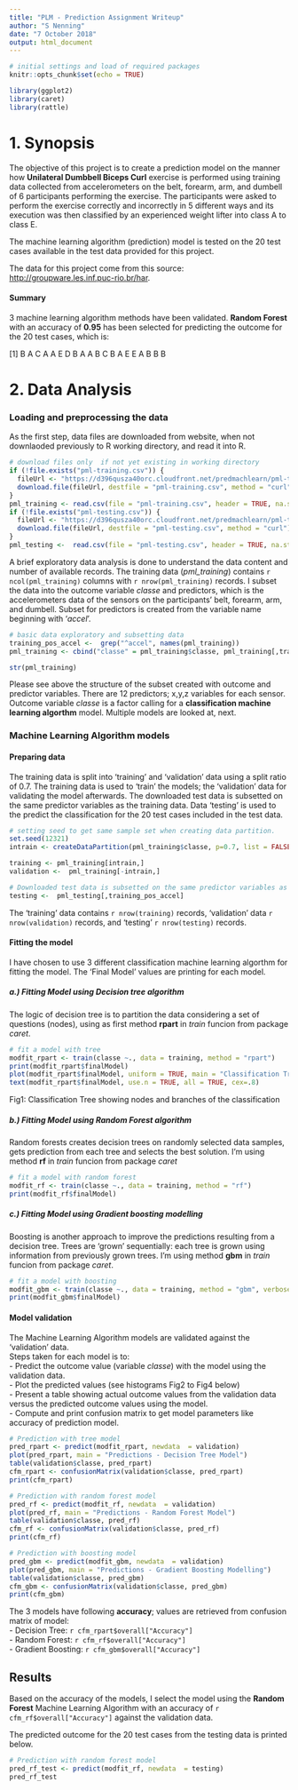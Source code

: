 ---
title: "PLM - Prediction Assignment Writeup"
author: "S Nenning"
date: "7 October 2018"
output: html_document
---

```{r setup, include=FALSE}
# initial settings and load of required packages
knitr::opts_chunk$set(echo = TRUE)

library(ggplot2)
library(caret)
library(rattle)
```

# 1. Synopsis

The objective of this project is to create a prediction model on the manner how **Unilateral Dumbbell Biceps Curl** exercise is performed using training data collected from accelerometers on the belt, forearm, arm, and dumbell of 6 participants performing the exercise. The participants were asked to perform the exercise correctly and incorrectly in 5 different ways and its execution was then classified by an experienced weight lifter into class A to class E.

The machine learning algorithm (prediction) model is tested on the 20 test cases available in the test data provided for this project.

The data for this project come from this source: <http://groupware.les.inf.puc-rio.br/har>. 

#### Summary  
3 machine learning algorithm methods have been validated. **Random Forest** with an accuracy of **0.95** has been selected for predicting the outcome for the 20 test cases, which is:  
  
[1] B A C A A E D B A A B C B A E E A B B B
  
  
# 2. Data Analysis

### Loading and preprocessing the data
As the first step, data files are downloaded from website, when not downlaoded previously to R working directory, and read it into R.
```{r data_analysis_load}
# download files only  if not yet existing in working directory
if (!file.exists("pml-training.csv")) {
  fileUrl <- "https://d396qusza40orc.cloudfront.net/predmachlearn/pml-training.csv"
  download.file(fileUrl, destfile = "pml-training.csv", method = "curl")
}
pml_training <- read.csv(file = "pml-training.csv", header = TRUE, na.strings = "NA")
if (!file.exists("pml-testing.csv")) {
  fileUrl <- "https://d396qusza40orc.cloudfront.net/predmachlearn/pml-testing.csv"
  download.file(fileUrl, destfile = "pml-testing.csv", method = "curl")
}
pml_testing <-  read.csv(file = "pml-testing.csv", header = TRUE, na.strings = "NA")
```

A brief exploratory data analysis is done to understand the data content and number of available records. 
The training data (*pml_training*) contains `r ncol(pml_training)` columns with `r nrow(pml_training)` records. I subset the data into the outcome variable *classe* and predictors, which is the accelerometers data of the sensors on the participants' belt, forearm, arm, and dumbell. Subset for predictors is created from the variable name beginning with '*accel*'.
```{r data_analysis_EDA}
# basic data exploratory and subsetting data
training_pos_accel <-  grep("^accel", names(pml_training))
pml_training <- cbind("classe" = pml_training$classe, pml_training[,training_pos_accel])

str(pml_training)
```
Please see above the structure of the subset created with outcome and predictor variables. There are 12 predictors; x,y,z variables for each sensor. Outcome variable *classe* is a factor calling for a **classification machine learning algorthm** model. Multiple models are looked at, next.

### Machine Learning Algorithm models

#### Preparing data
The training data is split into 'training' and 'validation' data using a split ratio of 0.7. The training data is used to 'train' the models; the 'validation' data for validating the model afterwards.
The downloaded test data is subsetted on the same predictor variables as the training data. Data 'testing' is used to the predict the classification for the 20 test cases included in the test data.
```{r data_model, cache=TRUE}
# setting seed to get same sample set when creating data partition.
set.seed(12321)
intrain <- createDataPartition(pml_training$classe, p=0.7, list = FALSE)

training <- pml_training[intrain,]
validation <-  pml_training[-intrain,]

# Downloaded test data is subsetted on the same predictor variables as the training data.
testing <-  pml_testing[,training_pos_accel]

```
The 'training' data contains `r nrow(training)` records, 'validation' data `r nrow(validation)` records, and 'testing' `r nrow(testing)` records.
  
#### Fitting the model

I have chosen to use 3 different classification machine learning algorthm for fitting the model. The 'Final Model' values are printing for each model.
  
##### a.) Fitting Model using **Decision tree** algorithm
The logic of decision tree is to partition the data considering a set of questions (nodes), using as first method **rpart** in *train* funcion from package *caret*.
```{r data_analysis_pred_model_rpart, cache = TRUE}
# fit a model with tree
modfit_rpart <- train(classe ~., data = training, method = "rpart")
print(modfit_rpart$finalModel)
plot(modfit_rpart$finalModel, uniform = TRUE, main = "Classification Tree")
text(modfit_rpart$finalModel, use.n = TRUE, all = TRUE, cex=.8)
```
  
Fig1: Classification Tree showing nodes and branches of the classification

  
##### b.) Fitting Model using **Random Forest** algorithm
Random forests creates decision trees on randomly selected data samples, gets prediction from each tree and selects the best solution. I'm using method **rf** in *train* funcion from package *caret*
```{r data_analysis_pred_model_rf, cache = TRUE}
# fit a model with random forest
modfit_rf <- train(classe ~., data = training, method = "rf")
print(modfit_rf$finalModel)
```
  
##### c.) Fitting Model using **Gradient boosting modelling**
Boosting is another approach to improve the predictions resulting from a decision tree. Trees are 'grown' sequentially: each tree is grown using information from previously grown trees. I'm using method **gbm** in *train* funcion from package *caret*.
```{r data_analysis_pred_model_gbm, cache = TRUE}
# fit a model with boosting
modfit_gbm <- train(classe ~., data = training, method = "gbm", verbose = FALSE)
print(modfit_gbm$finalModel)
```
  
  
#### Model validation
The Machine Learning Algorithm models are validated against the 'validation' data.  
Steps taken for each model is to:  
- Predict the outcome value (variable *classe*) with the model using the validation data.  
- Plot the predicted values (see histograms Fig2 to Fig4 below)  
- Present a table showing actual outcome values from the validation data versus the predicted outcome values using the model.  
- Compute and print confusion matrix to get model parameters like accuracy of prediction model.  
```{r data_analysis_pred_val, cache = FALSE}
# Prediction with tree model
pred_rpart <- predict(modfit_rpart, newdata  = validation)
plot(pred_rpart, main = "Predictions - Decision Tree Model")
table(validation$classe, pred_rpart)
cfm_rpart <- confusionMatrix(validation$classe, pred_rpart)
print(cfm_rpart)

# Prediction with random forest model
pred_rf <- predict(modfit_rf, newdata  = validation)
plot(pred_rf, main = "Predictions - Random Forest Model")
table(validation$classe, pred_rf)
cfm_rf <- confusionMatrix(validation$classe, pred_rf)
print(cfm_rf)

# Prediction with boosting model
pred_gbm <- predict(modfit_gbm, newdata  = validation)
plot(pred_gbm, main = "Predictions - Gradient Boosting Modelling")
table(validation$classe, pred_gbm)
cfm_gbm <- confusionMatrix(validation$classe, pred_gbm)
print(cfm_gbm)
```
  
The 3 models have following **accuracy**; values are retrieved from confusion matrix of model:  
- Decision Tree: `r cfm_rpart$overall["Accuracy"]`  
- Random Forest: `r cfm_rf$overall["Accuracy"]`  
- Gradient Boosting: `r cfm_gbm$overall["Accuracy"]`  
  

## Results

Based on the accuracy of the models, I select the model using the **Random Forest** Machine Learning Algorithm with an accuracy of `r cfm_rf$overall["Accuracy"]` against the validation data.  
  
The predicted outcome for the 20 test cases from the testing data is printed below.
```{r results_test}
# Prediction with random forest model
pred_rf_test <- predict(modfit_rf, newdata  = testing)
pred_rf_test

```

